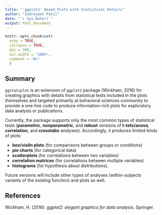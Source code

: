 ```yaml
---
title: "'ggplot2' Based Plots with Statistical Details"
author: "Indrajeet Patil"
date: "`r Sys.Date()`"
output: html_document
---
```


```r
knitr::opts_chunk$set(
  echo = TRUE,
  collapse = TRUE,
  dpi = 300,
  out.width = "100%",
  comment = "#>"
  ) 
```

## Summary

`ggstatsplot` is an extension of `ggplot2` package (Wickham, 2016) for creating
graphics with details from statistical tests included in the plots themselves
and targeted primarily at behavioral sciences community to provide a one-line
code to produce information-rich plots for exploratory data analysis or
publications.

Currently, the package supports only the most common types of statistical tests
(**parametric**, **nonparametric**, and **robust** versions of **t-tets/anova**,
**correlation**, and **crosstabs** analyses). Accordingly, it produces limited
kinds of plots:

  - **box/violin plots** (for comparisons between groups or conditions)
  - **pie charts** (for categorical data)
  - **scatterplots** (for correlations between two variables) 
  - **correlation matrices** (for correlations between multiple variables)
  - **histograms** (for hypothesis about distributions).

Future versions will include other types of analyses (within-subjects variants
of the existing function) and plots as well.

## References

Wickham, H. (2016). *ggplot2: elegant graphics for data analysis*. Springer.
